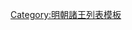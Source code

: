 {{ming|title=明朝褒城國諸王|ed=褒城國|head=[[正统 (年号)|正統]]二年（[[1437年]]）封。|
{{ming/title}}
{{ming/list|褒城昭裕王|[[朱範堮]]|朱沖𤊨、庶四子|[[1437年]]—[[1466年]]|正統二年封。[[成化]]二年薨。}}
{{ming/list|褒城宣惠王|[[朱徵鉅]]|朱範堮、嫡一子|[[1468年]]—[[1499年]]|成化四年襲封。[[弘治]]十二年薨。}}
{{ming/list|褒城安僖王|[[朱偕沺]]|朱徵鉅、庶一子|[[1501年]]—[[1510年]]|弘治十四年襲封。正德五年薨。}}
{{ming/list|褒城康順王|[[朱旭欄]]|朱偕沺、庶一子|[[1515年]]—[[1537年]]|正德十年襲封。[[嘉靖]]十六年薨。}}
{{ming/list|褒城溫靖王|[[朱融烝]]|朱旭欄、庶一子|[[1541年]]—[[1552年]]|嘉靖二十年襲封。三十一年薨。}}
{{ming/list|褒城僖和王|[[朱謨垣]]|朱融烝、庶一子|[[1558年]]—？年|嘉靖三十七年襲封。[[萬曆]]間薨。無子，除。}}
}}<noinclude>
[[Category:明朝諸王列表模板]]
</noinclude>